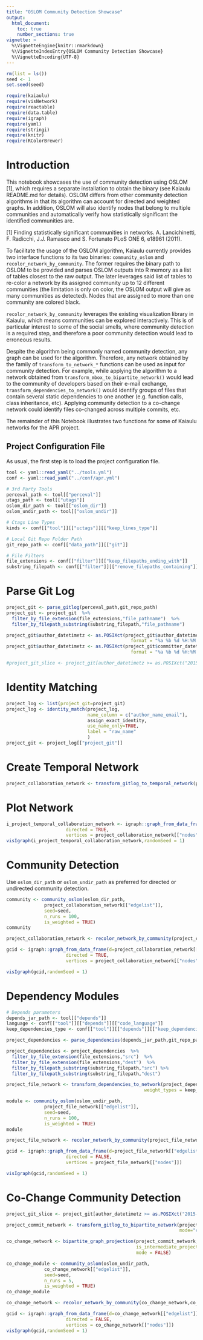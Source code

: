 ```yaml
---
title: "OSLOM Community Detection Showcase"
output: 
  html_document:
    toc: true
    number_sections: true
vignette: >
  %\VignetteEngine{knitr::rmarkdown}
  %\VignetteIndexEntry{OSLOM Community Detection Showcase}
  %\VignetteEncoding{UTF-8}
---
```



```r
rm(list = ls())
seed <- 1
set.seed(seed)
```

```r
require(kaiaulu)
require(visNetwork)
require(reactable)
require(data.table)
require(igraph)
require(yaml)
require(stringi)
require(knitr)
require(RColorBrewer)
```

# Introduction

This notebook showcases the use of community detection using OSLOM [1], which requires a separate installation to obtain the binary (see Kaiaulu README.md for details). OSLOM differs from other community detection algorithms in that its algorithm can account for directed and weighted graphs. In addition, OSLOM will also identify nodes that belong to multiple communities and automatically verify how statistically significant the identified communities are. 

[1] Finding statistically significant communities in networks. A. Lancichinetti, F. Radicchi, J.J. Ramasco and S. Fortunato PLoS ONE 6, e18961 (2011).

To facilitate the usage of the OSLOM algorithm, Kaiaulu currently provides two interface functions to its two binaries: `community_oslom` and `recolor_network_by_community`. The former requires the binary path to OSLOM to be provided and parses OSLOM outputs into R memory as a list of tables closest to the raw output. The later leverages said list of tables to re-color a network by its assigned community up to 12 different communities (the limitation is only on color, the OSLOM output will give as many communities as detected). Nodes that are assigned to more than one community are colored black. 

`recolor_network_by_community` leverages the existing visualization library in Kaiaulu, which means communities can be explored interactively. This is of particular interest to some of the social smells, where community detection is a required step, and therefore a poor community detection would lead to erroneous results. 

Despite the algorithm being commonly named community detection, any graph can be used for the algorithm. Therefore, any network obtained by the family of `transform_to_network_*` functions can be used as input for community detection. For example, while applying the algorithm to a network obtained from `transform_mbox_to_bipartite_network()` would lead to the community of developers based on their e-mail exchange, `transform_dependencies_to_network()` would identify groups of files that contain several static dependencies to one another (e.g. function calls, class inheritance, etc). Applying community detection to a co-change network could identify files co-changed across multiple commits, etc.

The remainder of this Notebook illustrates two functions for some of Kaiaulu networks for the APR project.    

## Project Configuration File 

As usual, the first step is to load the project configuration file. 

```r
tool <- yaml::read_yaml("../tools.yml")
conf <- yaml::read_yaml("../conf/apr.yml")

# 3rd Party Tools
perceval_path <- tool[["perceval"]]
utags_path <- tool[["utags"]]
oslom_dir_path <- tool[["oslom_dir"]]
oslom_undir_path <- tool[["oslom_undir"]]

# Ctags Line Types
kinds <- conf[["tool"]][["uctags"]][["keep_lines_type"]]

# Local Git Repo Folder Path
git_repo_path <- conf[["data_path"]][["git"]]

# File Filters
file_extensions <- conf[["filter"]][["keep_filepaths_ending_with"]]
substring_filepath <- conf[["filter"]][["remove_filepaths_containing"]]
```

# Parse Git Log

```r
project_git <- parse_gitlog(perceval_path,git_repo_path)
project_git <- project_git  %>%
  filter_by_file_extension(file_extensions,"file_pathname")  %>% 
  filter_by_filepath_substring(substring_filepath,"file_pathname")
```

```r
project_git$author_datetimetz <- as.POSIXct(project_git$author_datetimetz,
                                              format = "%a %b %d %H:%M:%S %Y %z", tz = "UTC")
project_git$author_datetimetz <- as.POSIXct(project_git$committer_datetimetz,
                                              format = "%a %b %d %H:%M:%S %Y %z", tz = "UTC")

#project_git_slice <- project_git[author_datetimetz >= as.POSIXct("2015-01-01", format = "%Y-%m-%d",tz = "UTC") & author_datetimetz < as.POSIXct("2015-12-31", format = "%Y-%m-%d",tz = "UTC")]
```

# Identity Matching 

```r
project_log <- list(project_git=project_git)
project_log <- identity_match(project_log,
                              name_column = c("author_name_email"),
                              assign_exact_identity,
                              use_name_only=TRUE,
                              label = "raw_name"
                              )
project_git <- project_log[["project_git"]]
```

# Create Temporal Network

```r
project_collaboration_network <- transform_gitlog_to_temporal_network(project_git,mode="author")
```

# Plot Network

```r

i_project_temporal_collaboration_network <- igraph::graph_from_data_frame(d=project_collaboration_network[["edgelist"]], 
                      directed = TRUE, 
                      vertices = project_collaboration_network[["nodes"]])
visIgraph(i_project_temporal_collaboration_network,randomSeed = 1)
```

# Community Detection

Use `oslom_dir_path` or `oslom_undir_path` as preferred for directed or undirected
 community detection.

```r
 
community <- community_oslom(oslom_dir_path,
              project_collaboration_network[["edgelist"]],
              seed=seed,
              n_runs = 100,
              is_weighted = TRUE)
community
```

```r
project_collaboration_network <- recolor_network_by_community(project_collaboration_network,community)

gcid <- igraph::graph_from_data_frame(d=project_collaboration_network[["edgelist"]], 
                      directed = TRUE,
                      vertices = project_collaboration_network[["nodes"]])

visIgraph(gcid,randomSeed = 1)
```




# Dependency Modules

```r
# Depends parameters
depends_jar_path <- tool[["depends"]]
language <- conf[["tool"]][["depends"]][["code_language"]]
keep_dependencies_type <- conf[["tool"]][["depends"]][["keep_dependencies_type"]]
```

```r
project_dependencies <- parse_dependencies(depends_jar_path,git_repo_path,language=language)
```

```r
project_dependencies <- project_dependencies  %>%
  filter_by_file_extension(file_extensions,"src")  %>% 
  filter_by_file_extension(file_extensions,"dest")  %>% 
  filter_by_filepath_substring(substring_filepath,"src") %>%
  filter_by_filepath_substring(substring_filepath,"dest")
```

```r
project_file_network <- transform_dependencies_to_network(project_dependencies,
                                                   weight_types = keep_dependencies_type)
```

```r
module <- community_oslom(oslom_undir_path,
              project_file_network[["edgelist"]],
              seed=seed,
              n_runs = 100,
              is_weighted = TRUE)
module
```

```r
project_file_network <- recolor_network_by_community(project_file_network,module)

gcid <- igraph::graph_from_data_frame(d=project_file_network[["edgelist"]], 
                      directed = FALSE,
                      vertices = project_file_network[["nodes"]])

visIgraph(gcid,randomSeed = 1)
```

# Co-Change Community Detection

```r

project_git_slice <- project_git[author_datetimetz >= as.POSIXct("2015-01-01", format = "%Y-%m-%d",tz = "UTC") & author_datetimetz < as.POSIXct("2019-12-31", format = "%Y-%m-%d",tz = "UTC")]

project_commit_network <- transform_gitlog_to_bipartite_network(project_git_slice,
                                                                mode="commit-file")

```

```r
co_change_network <- bipartite_graph_projection(project_commit_network,
                                                is_intermediate_projection = FALSE,
                                                mode = FALSE)
```

```r
co_change_module <- community_oslom(oslom_undir_path,
              co_change_network[["edgelist"]],
              seed=seed,
              n_runs = 5,
              is_weighted = TRUE)
co_change_module
```

```r
co_change_network <- recolor_network_by_community(co_change_network,co_change_module)

gcid <- igraph::graph_from_data_frame(d=co_change_network[["edgelist"]], 
                      directed = FALSE,
                      vertices = co_change_network[["nodes"]])
visIgraph(gcid,randomSeed = 1)
```
